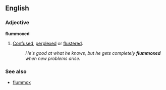 ==English==
===Adjective===
'''flummoxed'''
#[[confused|Confused]], [[perplexed]] or [[flustered]].
#:''He's good at what he knows, but he gets completely '''flummoxed''' when new problems arise.''

===See also===
*[[flummox]]